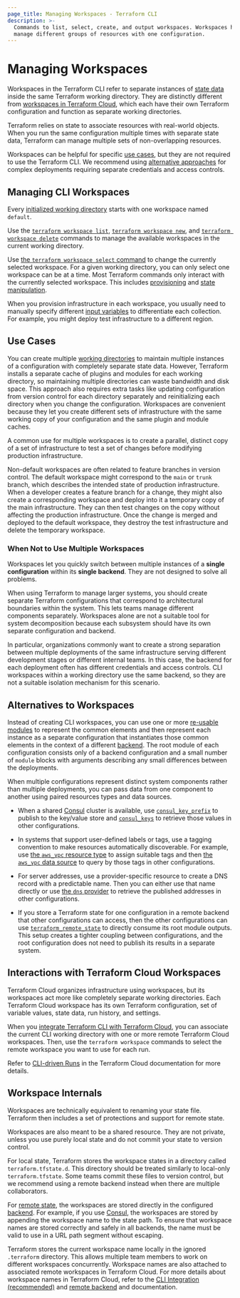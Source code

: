 ```yaml
---
page_title: Managing Workspaces - Terraform CLI
description: >-
  Commands to list, select, create, and output workspaces. Workspaces help
  manage different groups of resources with one configuration.
---
```


# Managing Workspaces

Workspaces in the Terraform CLI refer to separate instances of [state data](/language/state) inside the same Terraform working directory. They are distinctly different from [workspaces in Terraform Cloud](/cloud-docs/workspaces), which each have their own Terraform configuration and function as separate working directories.

Terraform relies on state to associate resources with real-world objects. When you run the same configuration multiple times with separate state data, Terraform can manage multiple sets of non-overlapping resources.

Workspaces can be helpful for specific [use cases](#use-cases), but they are not required to use the Terraform CLI. We recommend using [alternative approaches](#alternatives-to-workspaces) for complex deployments requiring separate credentials and access controls.


## Managing CLI Workspaces

Every [initialized working directory](/cli/init) starts with one workspace named `default`.

Use the [`terraform workspace list`](/cli/commands/workspace/list), [`terraform workspace new`](/cli/commands/workspace/new), and [`terraform workspace delete`](/cli/commands/workspace/delete) commands to manage the available workspaces in the current working directory.

Use [the `terraform workspace select` command](/cli/commands/workspace/select) to change the currently selected workspace. For a given working directory, you can only select one workspace can be at a time. Most Terraform commands only interact with the currently selected workspace. This includes [provisioning](/cli/run) and [state manipulation](/cli/state).

When you provision infrastructure in each workspace, you usually need to manually specify different [input variables](/language/values/variables) to differentiate each collection. For example, you might deploy test infrastructure to a different region.


## Use Cases

You can create multiple [working directories](/cli/init) to maintain multiple instances of a configuration with completely separate state data. However, Terraform installs a separate cache of plugins and modules for each working directory, so maintaining multiple directories can waste bandwidth and disk space. This approach also requires extra tasks like updating configuration from version control for each directory separately and reinitializing each directory when you change the configuration. Workspaces are convenient because they let you create different sets of infrastructure with the same working copy of your configuration and the same plugin and module caches.

A common use for multiple workspaces is to create a parallel, distinct copy of
a set of infrastructure to test a set of changes before modifying production infrastructure.

Non-default workspaces are often related to feature branches in version control.
The default workspace might correspond to the `main` or `trunk` branch, which describes the intended state of production infrastructure. When a developer creates a feature branch for a change, they might also create a corresponding workspace and deploy into it a temporary copy of the main infrastructure. They can then test changes on the copy without affecting the production infrastructure. Once the change is merged and deployed to the default workspace, they destroy the test infrastructure and delete the temporary workspace.


### When Not to Use Multiple Workspaces

Workspaces let you quickly switch between multiple instances of a **single configuration** within its **single backend**. They are not designed to solve all problems.

When using Terraform to manage larger systems, you should create separate Terraform configurations that correspond to architectural boundaries within the system. This lets teams manage different components separately. Workspaces alone are not a suitable tool for system decomposition because each subsystem should have its own separate configuration and backend.

In particular, organizations commonly want to create a strong separation
between multiple deployments of the same infrastructure serving different
development stages or different internal teams. In this case, the backend for each deployment often has different credentials and access controls. CLI workspaces within a working directory use the same backend, so they are not a suitable isolation mechanism for this scenario.

## Alternatives to Workspaces

Instead of creating CLI workspaces, you can use one or more [re-usable modules](/language/modules/develop) to represent the common elements and then represent each instance as a separate configuration that instantiates those common elements in the context of a different [backend](/language/settings/backends/configuration). The root module of each configuration consists only of a backend configuration and a small number of `module` blocks with arguments describing any small differences between the deployments.

When multiple configurations represent distinct system components rather than multiple deployments, you can pass data from one component to another using paired resources types and data sources.

- When a shared [Consul](https://www.consul.io/) cluster is available, use [`consul_key_prefix`](https://registry.terraform.io/providers/hashicorp/consul/latest/docs/resources/key_prefix) to publish to the key/value store and [`consul_keys`](https://registry.terraform.io/providers/hashicorp/consul/latest/docs/data-sources/keys) to retrieve those values in other configurations.

- In systems that support user-defined labels or tags, use a tagging convention to make resources automatically discoverable. For example, use [the `aws_vpc` resource type](https://registry.terraform.io/providers/hashicorp/aws/latest/docs/resources/vpc) to assign suitable tags and then [the `aws_vpc` data source](https://registry.terraform.io/providers/hashicorp/aws/latest/docs/data-sources/vpc) to query by those tags in other configurations.

- For server addresses, use a provider-specific resource to create a DNS record with a predictable name. Then you can either use that name directly or use [the `dns` provider](https://registry.terraform.io/providers/hashicorp/dns/latest/docs) to retrieve the published addresses in other configurations.

- If you store a Terraform state for one configuration in a remote backend that other configurations can access, then the other configurations can use [`terraform_remote_state`](/language/state/remote-state-data) to directly consume its root module outputs. This setup creates a tighter coupling between configurations, and the root configuration does not need to publish its results in a separate system.


## Interactions with Terraform Cloud Workspaces

Terraform Cloud organizes infrastructure using workspaces, but its workspaces
act more like completely separate working directories. Each Terraform Cloud
workspace has its own Terraform configuration, set of variable values, state
data, run history, and settings.

When you [integrate Terraform CLI with Terraform Cloud](/cli/cloud), you can associate the current CLI working directory with one or more remote Terraform Cloud workspaces. Then, use the `terraform workspace` commands to select the remote workspace you want to use for each run.

Refer to [CLI-driven Runs](/cloud-docs/run/cli) in the Terraform Cloud documentation for more details.


## Workspace Internals

Workspaces are technically equivalent to renaming your state file. Terraform then includes a set of protections and support for remote state.

Workspaces are also meant to be a shared resource. They are not private, unless you use purely local state and do not commit your state to version control.

For local state, Terraform stores the workspace states in a directory called `terraform.tfstate.d`. This directory should be treated similarly to local-only `terraform.tfstate`. Some teams commit these files to version control, but we recommend using a remote backend instead when there are multiple collaborators.

For [remote state](/language/state/remote), the workspaces are stored directly in the configured [backend](/language/settings/backends/configuration). For example, if you use [Consul](/language/settings/backends/consul), the workspaces are stored by appending the workspace name to the state path. To ensure that workspace names are stored correctly and safely in all backends, the name must be valid to use in a URL path segment without escaping.

Terraform stores the current workspace name locally in the ignored `.terraform` directory. This allows multiple team members to work on different workspaces concurrently. Workspace names are also attached to associated remote workspaces in Terraform Cloud. For more details about workspace names in Terraform Cloud, refer to the [CLI Integration (recommended)](/cli/cloud/settings#arguments) and [remote backend](/language/settings/backends/remote#workspaces) and  documentation.